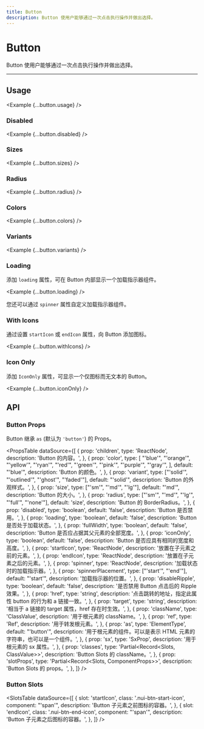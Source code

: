```yaml
---
title: Button
description: Button 使用户能够通过一次点击执行操作并做出选择。
---
```



# Button

Button 使用户能够通过一次点击执行操作并做出选择。

<ComponentLinks component='button' ariaCompatible />

---

## Usage

<Example {...button.usage} />

### Disabled

<Example {...button.disabled} />

### Sizes

<Example {...button.sizes} />

### Radius

<Example {...button.radius} />

### Colors

<Example {...button.colors} />

### Variants

<Example {...button.variants} />

### Loading

添加 `loading` 属性，可在 Button 内部显示一个加载指示器组件。

<Example {...button.loading} />

您还可以通过 `spinner` 属性自定义加载指示器组件。

### With Icons

通过设置 `startIcon` 或 `endIcon` 属性，向 Button 添加图标。

<Example {...button.withIcons} />

### Icon Only

添加 `IconOnly` 属性，可显示一个仅图标而无文本的 Button。

<Example {...button.iconOnly} />

## API

### Button Props

Button 继承 `as` (默认为 `'button'`) 的 Props。

<PropsTable
  dataSource={[
    {
      prop: 'children',
      type: 'ReactNode',
      description: 'Button 的内容。',
    },
    {
      prop: 'color',
      type: [
        "'blue'",
        "'orange'",
        "'yellow'",
        "'ryan'",
        "'red'",
        "'green'",
        "'pink'",
        "'purple'",
        "'gray'",
      ],
      default: "'blue'",
      description: 'Button 的颜色。',
    },
    {
      prop: 'variant',
      type: ["'solid'", "'outlined'", "'ghost'", "'faded'"],
      default: "'solid'",
      description: 'Button 的外观样式。',
    },
    {
      prop: 'size',
      type: ["'sm'", "'md'", "'lg'"],
      default: "'md'",
      description: 'Button 的大小。',
    },
    {
      prop: 'radius',
      type: ["'sm'", "'md'", "'lg'", "'full'", "'none'"],
      default: 'size',
      description: 'Button 的 BorderRadius。',
    },
    {
      prop: 'disabled',
      type: 'boolean',
      default: 'false',
      description: 'Button 是否禁用。',
    },
    {
      prop: 'loading',
      type: 'boolean',
      default: 'false',
      description: 'Button 是否处于加载状态。',
    },
    {
      prop: 'fullWidth',
      type: 'boolean',
      default: 'false',
      description: 'Button 是否应占据其父元素的全部宽度。',
    },
    {
      prop: 'iconOnly',
      type: 'boolean',
      default: 'false',
      description: 'Button 是否应具有相同的宽度和高度。',
    },
    {
      prop: 'startIcon',
      type: 'ReactNode',
      description: '放置在子元素之前的元素。',
    },
    {
      prop: 'endIcon',
      type: 'ReactNode',
      description: '放置在子元素之后的元素。',
    },
    {
      prop: 'spinner',
      type: 'ReactNode',
      description: '加载状态时的加载指示器。',
    },
    {
      prop: 'spinnerPlacement',
      type: ["'start'", "'end'"],
      default: "'start'",
      description: '加载指示器的位置。',
    },
    {
      prop: 'disableRipple',
      type: 'boolean',
      default: 'false',
      description: '是否禁用 Button 点击后的 Ripple 效果。',
    },
    {
      prop: 'href',
      type: 'string',
      description: '点击跳转的地址，指定此属性 button 的行为和 a 链接一致。',
    },
    {
      prop: 'target',
      type: 'string',
      description: '相当于 a 链接的 target 属性，href 存在时生效。',
    },
    {
      prop: 'className',
      type: 'ClassValue',
      description: '用于根元素的 className。',
    },
    {
      prop: 'ref',
      type: 'Ref',
      description: '用于转发根元素。',
    },
    {
      prop: 'as',
      type: 'ElementType',
      default: "'button'",
      description:
        '用于根元素的组件。可以是表示 HTML 元素的字符串，也可以是一个组件。',
    },
    {
      prop: 'sx',
      type: 'SxProp<ButtonOwnerState>',
      description: '用于根元素的 sx 属性。',
    },
    {
      prop: 'classes',
      type: 'Partial<Record<Slots, ClassValue>>',
      description: 'Button Slots 的 className。',
    },
    {
      prop: 'slotProps',
      type: 'Partial<Record<Slots, ComponentProps>>',
      description: 'Button Slots 的 props。',
    },
  ]}
/>

### Button Slots

<SlotsTable
  dataSource={[
    {
      slot: 'startIcon',
      class: '.nui-btn-start-icon',
      component: "'span'",
      description: 'Button 子元素之前图标的容器。',
    },
    {
      slot: 'endIcon',
      class: '.nui-btn-end-icon',
      component: "'span'",
      description: 'Button 子元素之后图标的容器。',
    },
  ]}
/>
